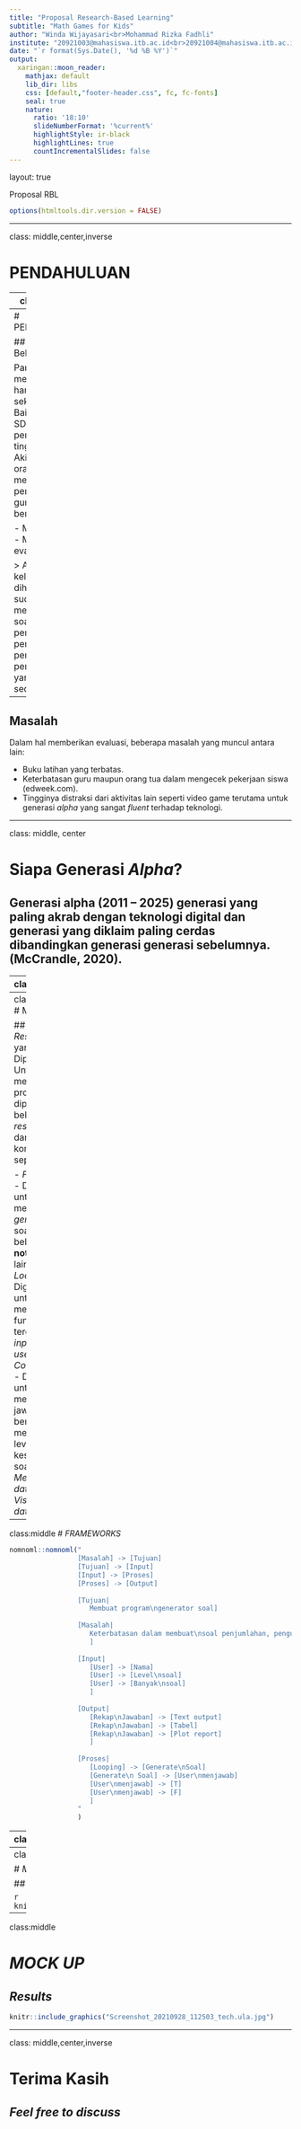 ```yaml
---
title: "Proposal Research-Based Learning"
subtitle: "Math Games for Kids"
author: "Winda Wijayasari<br>Mohammad Rizka Fadhli"
institute: "20921003@mahasiswa.itb.ac.id<br>20921004@mahasiswa.itb.ac.id"
date: "`r format(Sys.Date(), '%d %B %Y')`"
output:
  xaringan::moon_reader:
    mathjax: default
    lib_dir: libs
    css: [default,"footer-header.css", fc, fc-fonts]
    seal: true
    nature:
      ratio: '18:10'
      slideNumberFormat: '%current%' 
      highlightStyle: ir-black
      highlightLines: true
      countIncrementalSlides: false
---
```

layout: true

<div class="my-footer"><span>Proposal RBL</span></div>

```r
options(htmltools.dir.version = FALSE)
```

---

class: middle,center,inverse

# PENDAHULUAN

---
class: center

```r
knitr::include_graphics("Screenshot from 2021-09-27 15-12-44.png")
```

https://www.bbc.com/indonesia/indonesia-51769074

---
# PENDAHULUAN

## Latar Belakang

Pandemi mengakibatkan hampir semua sekolah ditutup. Baik dari tingkat SD hingga perguruan tinggi. Akibatnya orang tua harus mengambil peran sebagai guru yang bertugas untuk:

- Mengajarkan
- Memberi evaluasi

> Anak SD di kelas 3 - 4 diharapkan sudah bisa mengerjakan soal penambahan, pengurangan, perkalian, dan pembagian yang sederhana. 

--

## Masalah
Dalam hal memberikan evaluasi, beberapa masalah yang muncul antara lain:

- Buku latihan yang terbatas.
- Keterbatasan guru maupun orang tua dalam mengecek pekerjaan siswa (edweek.com).
- Tingginya distraksi dari aktivitas lain seperti video game terutama untuk generasi _alpha_ yang sangat _fluent_ terhadap teknologi.

---

class: middle, center

# Siapa Generasi _Alpha_?

## Generasi alpha (2011 – 2025) generasi yang paling akrab dengan teknologi digital  dan  generasi  yang  diklaim  paling  cerdas  dibandingkan generasi  generasi  sebelumnya. (McCrandle, 2020).

---
class:middle

# PENDAHULUAN

## TUJUAN 

Oleh karena itu, program ini dibuat agar anak bisa mendapatkan soal latihan berhitung yang di-_generate_ secara _random_ dan __otomatis__ dengan __tingkat kesulitan soal dapat disesuaikan__. Sehingga akan tercipta soal latihan yang __tidak terbatas jumlahnya__. Awalnya mungkin akan terlihat seperti mengerjakan _game_ di komputer.

---
class:middle
# METODE

## _Resources_ yang Diperlukan
Untuk membuat program ini, diperlukan beberapa _resources_ dan prinsip komputasi seperti:

- _Function_. 
  - Digunakan untuk membuat _generator_ soal dan beberapa __notifikasi__ lainnya.
- _Looping_. 
  - Digunakan untuk memanggil fungsi soal tergantung _input_ dari _user_.
- _Conditional_. 
  - Digunakan untuk menghitung jawaban benar dan mengatur level kesulitan soal.
- _Menyimpan data_. 
- _Visualisasi data_.

---
class:middle
# _FRAMEWORKS_

```r
nomnoml::nomnoml("
                 [Masalah] -> [Tujuan]
                 [Tujuan] -> [Input]
                 [Input] -> [Proses]
                 [Proses] -> [Output]
                 
                 [Tujuan|
                    Membuat program\ngenerator soal]
                 
                 [Masalah|
                    Keterbatasan dalam membuat\nsoal penjumlahan, pengurangan,\nperkalian, dan pembagian. 
                    ]
                 
                 [Input|
                    [User] -> [Nama]
                    [User] -> [Level\nsoal]
                    [User] -> [Banyak\nsoal]
                    ]
                 
                 [Output|
                    [Rekap\nJawaban] -> [Text output]
                    [Rekap\nJawaban] -> [Tabel]
                    [Rekap\nJawaban] -> [Plot report]
                    ]
                 
                 [Proses|
                    [Looping] -> [Generate\nSoal]
                    [Generate\n Soal] -> [User\nmenjawab]
                    [User\nmenjawab] -> [T]
                    [User\nmenjawab] -> [F]
                    ]  
                 "
                 )
```

---
class:middle
# CONTOH _FUNCTION_

.pull-left[

## Penjumlahan

```
import datetime

def jumlah(x1,x2) :
  a = randint(x1,x2)
  b = randint(x1,x2)
  c = a + b
  print(a, ' + ', b, ' = ')
  now = datetime.datetime.now()
  jawab = input('jawab: ')
  now = datetime.datetime.now()
  time_delta = end-now
  total_waktu = time_delta.total_seconds()
  jawab = int(jawab)
  if c == jawab :
     cek = 1
     print(cek)
  else :
     cek = 0
     print(cek)

```

]

.pull-left[

## Level Kesulitan Soal

Level kesulitan soal akan ditentukan oleh batas `x1` dan `x2` sesuai dengan banyaknya digit yang dipelajari oleh anak di kelasnya.

## Waktu Menjawab

Waktu menjawab setiap soal akan dihitung dan dijadikan suatu pengukuran di _report_ kelak.

## Jawaban Benar

Variabel `cek` akan menjadi _key variable_ untuk mengetahui berapa banyak soal yang dijawab dengan benar.

]

---
class:middle

# _MOCK UP_

## Penentuan Banyaknya Soal

```r
knitr::include_graphics("Screenshot_20210928_112402_tech.ula.jpg")
```

---
class:middle

# _MOCK UP_

## _Results_

```r
knitr::include_graphics("Screenshot_20210928_112503_tech.ula.jpg")
```

---
class: middle,center,inverse

# Terima Kasih
## _Feel free to discuss_